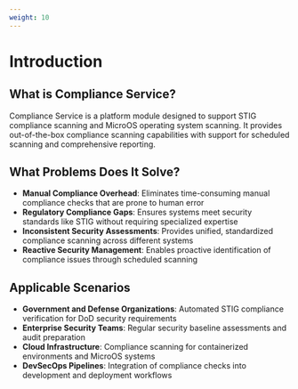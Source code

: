 ```yaml
---
weight: 10
---
```


# Introduction

## What is Compliance Service?

Compliance Service is a platform module designed to support STIG compliance scanning and MicroOS operating system scanning. It provides out-of-the-box compliance scanning capabilities with support for scheduled scanning and comprehensive reporting.

## What Problems Does It Solve?

- **Manual Compliance Overhead**: Eliminates time-consuming manual compliance checks that are prone to human error
- **Regulatory Compliance Gaps**: Ensures systems meet security standards like STIG without requiring specialized expertise
- **Inconsistent Security Assessments**: Provides unified, standardized compliance scanning across different systems
- **Reactive Security Management**: Enables proactive identification of compliance issues through scheduled scanning

## Applicable Scenarios

- **Government and Defense Organizations**: Automated STIG compliance verification for DoD security requirements
- **Enterprise Security Teams**: Regular security baseline assessments and audit preparation
- **Cloud Infrastructure**: Compliance scanning for containerized environments and MicroOS systems
- **DevSecOps Pipelines**: Integration of compliance checks into development and deployment workflows

